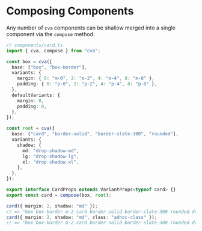# Composing Components

Any number of `cva` components can be shallow merged into a single component via the `compose` method:

```ts
// components/card.ts
import { cva, compose } from "cva";

const box = cva({
  base: ["box", "box-border"],
  variants: {
    margin: { 0: "m-0", 2: "m-2", 4: "m-4", 8: "m-8" },
    padding: { 0: "p-0", 2: "p-2", 4: "p-4", 8: "p-8" },
  },
  defaultVariants: {
    margin: 0,
    padding: 0,
  },
});

const root = cva({
  base: ["card", "border-solid", "border-slate-300", "rounded"],
  variants: {
    shadow: {
      md: "drop-shadow-md",
      lg: "drop-shadow-lg",
      xl: "drop-shadow-xl",
    },
  },
});

export interface CardProps extends VariantProps<typeof card> {}
export const card = compose(box, root);

card({ margin: 2, shadow: "md" });
// => "box box-border m-2 card border-solid border-slate-300 rounded drop-shadow-md"
card({ margin: 2, shadow: "md", class: "adhoc-class" });
// => "box box-border m-2 card border-solid border-slate-300 rounded drop-shadow-md adhoc-class"
```
